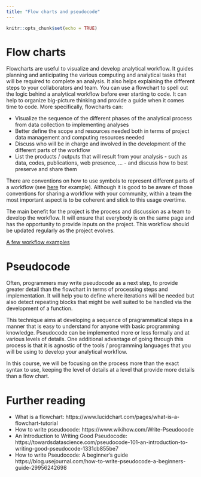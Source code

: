 ```yaml
---
title: "Flow charts and pseudocode"
---
```


```r
knitr::opts_chunk$set(echo = TRUE)
```


# Flow charts

Flowcharts are useful to visualize and develop analytical workflow. It guides planning and anticipating the various computing and analytical tasks that will be required to complete an analysis. It also helps explaining the different steps to your collaborators and team. You can use a flowchart to spell out the logic behind a analytical workflow before ever starting to code. It can help to organize big-picture thinking and provide a guide when it comes time to code. More specifically, flowcharts can:

- Visualize the sequence of the different phases of the analytical process from data collection to implementing analyses
- Better define the scope and resources needed both in terms of project data management and computing resources needed
- Discuss who will be in charge and involved in the development of the different parts of the workflow
- List the products / outputs that will result from your analysis - such as data, codes, publications, web presence, ... - and discuss how to best preserve and share them

There are  conventions on how to use symbols to represent different parts of a workflow (see [here](https://en.wikipedia.org/wiki/Flowchart) for example). Although it is good to be aware of those conventions for sharing a workflow with your community, within a team the most important aspect is to be coherent and stick to this usage overtime.

The main benefit for the project is the process and discussion as a team to develop the workflow. It will ensure that everybody is on the same page and has the opportunity to provide inputs on the project. This workflow should be updated regularly as the project evolves.

[A few workflow examples](https://docs.google.com/presentation/d/e/2PACX-1vSEWK0Qrkg7ob-wBLebla5KHJuGCsezV502J1Sc00pZK24CJBFcp-0YOFVP-dtI-l8azsR-1Y5jluiz/pub?start=false&loop=false&delayms=60000)

# Pseudocode

Often, programmers may write pseudocode as a next step, to provide greater detail than the flowchart in terms of processing steps and implementation. It will help you to define where iterations will be needed but also detect repeating blocks that might be well suited to be handled via the development of a function.

This technique aims at developing a sequence of pragrammatical steps in a manner that is easy to understand for anyone with basic programming knowledge. Pseudocode can be implemented more or less formally and at various levels of details. One additional advantage of going through this process is that it is agnostic of the tools / programming languages that you will be using to develop your analytical workflow.

In this course, we will be focusing on the process more than the exact syntax to use, keeping the level of details at a level that provide more details than a flow chart.


# Further reading

- What is a flowchart: https://www.lucidchart.com/pages/what-is-a-flowchart-tutorial
- How to write pseudocode: https://www.wikihow.com/Write-Pseudocode
- An Introduction to Writing Good Pseudocode:  https://towardsdatascience.com/pseudocode-101-an-introduction-to-writing-good-pseudocode-1331cb855be7
- How to write Pseudocode: A beginner’s guide https://blog.usejournal.com/how-to-write-pseudocode-a-beginners-guide-29956242698